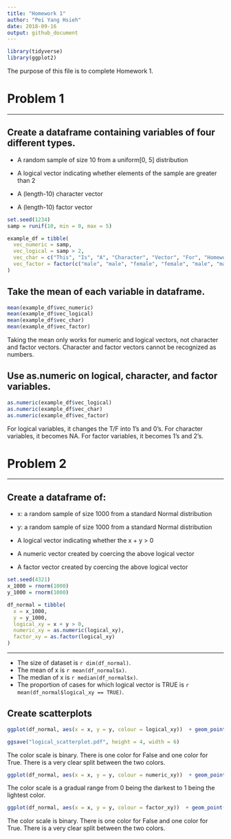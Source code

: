 ```yaml
---
title: "Homework 1"
author: "Pei Yang Hsieh"
date: 2018-09-16
output: github_document
---
```


```r
library(tidyverse)
library(ggplot2)
```

The purpose of this file is to complete Homework 1.

# Problem 1

------------------------------------------------------------

## Create a dataframe containing variables of four different types.

*   A random sample of size 10 from a uniform[0, 5] distribution

*   A logical vector indicating whether elements of the sample are greater than 2

*   A (length-10) character vector

*   A (length-10) factor vector


```r

set.seed(1234)
samp = runif(10, min = 0, max = 5)

example_df = tibble(
  vec_numeric = samp,
  vec_logical = samp > 2,
  vec_char = c("This", "Is", "A", "Character", "Vector", "For", "Homework", "One", "Data", "Science"),
  vec_factor = factor(c("male", "male", "female", "female", "male", "male", "female", "female", "male", "male"))
)
```

## Take the mean of each variable in dataframe. 

```r

mean(example_df$vec_numeric)
mean(example_df$vec_logical)
mean(example_df$vec_char)
mean(example_df$vec_factor)
```

Taking the mean only works for numeric and logical vectors, not character and factor vectors. Character and factor vectors cannot be recognized as numbers.

## Use as.numeric on logical, character, and factor variables. 

```r

as.numeric(example_df$vec_logical)
as.numeric(example_df$vec_char)
as.numeric(example_df$vec_factor)
```

For logical variables, it changes the T/F into 1's and 0's. For character variables, it becomes NA. For factor variables, it becomes 1's and 2's.

# Problem 2

------------------------------------------------------------

## Create a dataframe of:

*   x: a random sample of size 1000 from a standard Normal distribution

*   y: a random sample of size 1000 from a standard Normal distribution

*   A logical vector indicating whether the x + y > 0 

*   A numeric vector created by coercing the above logical vector

*   A factor vector created by coercing the above logical vector

```r

set.seed(4321)
x_1000 = rnorm(1000)
y_1000 = rnorm(1000)

df_normal = tibble(
  x = x_1000,
  y = y_1000,
  logical_xy = x + y > 0,
  numeric_xy = as.numeric(logical_xy),
  factor_xy = as.factor(logical_xy)
)
```

------------------------------------------------------------

* The size of dataset is `r dim(df_normal)`.
* The mean of x is `r mean(df_normal$x)`.
* The median of x is `r median(df_normal$x)`.
* The proportion of cases for which logical vector is TRUE is `r mean(df_normal$logical_xy == TRUE)`.


## Create scatterplots

```r

ggplot(df_normal, aes(x = x, y = y, colour = logical_xy))  + geom_point()

ggsave("logical_scatterplot.pdf", height = 4, width = 6)
```
The color scale is binary. There is one color for False and one color for True. There is a very clear split between the two colors.

```r

ggplot(df_normal, aes(x = x, y = y, colour = numeric_xy))  + geom_point()

```

The color scale is a gradual range from 0 being the darkest to 1 being the lightest color.

```r

ggplot(df_normal, aes(x = x, y = y, colour = factor_xy))  + geom_point()

```

The color scale is binary. There is one color for False and one color for True. There is a very clear split between the two colors.